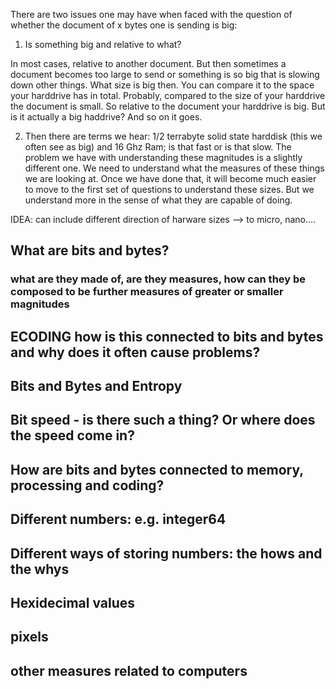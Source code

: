 There are two issues one may have when faced with the question of whether the document of x bytes one is sending is big:

1. Is something big and relative to what? 

In most cases, relative to another document. But then sometimes a document becomes too large to send or something is so big that is slowing down other things. What size is big then. You can compare it to the space your harddrive has in total. Probably, compared to the size of your harddrive the document is small. So relative to the document your harddrive is big. But is it actually a big haddrive? And so on it goes.

2. Then there are terms we hear: 1/2 terrabyte solid state harddisk (this we often see as big) and 16 Ghz Ram; is that fast or is that slow. The problem we have with understanding these magnitudes is a slightly different one. We need to understand what the measures of these things we are looking at. Once we have done that, it will become much easier to move to the first set of questions to understand these sizes. But we understand more in the sense of what they are capable of doing.

IDEA: can include different direction of harware sizes --> to micro, nano....

## What are bits and bytes?

### what are they made of, are they measures, how can they be composed to be further measures of greater or smaller magnitudes

## ECODING how is this connected to bits and bytes and why does it often cause problems?

## Bits and Bytes and Entropy

## Bit speed - is there such a thing? Or where does the speed come in?

## How are bits and bytes connected to memory, processing and coding?

## Different numbers: e.g. integer64

## Different ways of storing numbers: the hows and the whys

## Hexidecimal values

## pixels

## other measures related to computers






